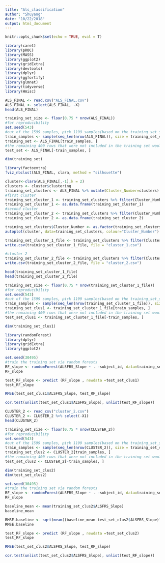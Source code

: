 ```yaml
---
title: "Als_classification"
author: "Shuyang"
date: "10/22/2018"
output: html_document
---
```


```r
knitr::opts_chunk$set(echo = TRUE, eval = T)
```

```r
library(caret)
library(pROC)
library(MASS)
library(ggplot2)
library(gridExtra)
library(devtools)
library(dplyr)
library(ggfortify)
library(glmnet)
library(tidyverse)
library(Hmisc)
```

```r
ALS_FINAL <- read.csv("ALS_FINAL.csv")
ALS_FINAL <- select(ALS_FINAL, -X)
head(ALS_FINAL)
```

```r
training_set_size <- floor(0.75 * nrow(ALS_FINAL))
#for reproducibility
set.seed(543)
#out of the 1599 samples, pick 1199 samples(based on the training_set_size) randomly for the training set
train_samples <- sample(seq_len(nrow(ALS_FINAL)), size = training_set_size)
training_set <- ALS_FINAL[train_samples, ]
#the remaining 400 rows that were not included in the training set would be designated as the test set 
test_set <- ALS_FINAL[-train_samples, ]

dim(training_set)
```
```r
library(factoextra)
fviz_nbclust(ALS_FINAL, clara, method = "silhouette")
```


```r
cluster<-clara(ALS_FINAL[,-1],k = 2)
clusters <- cluster$clustering
training_set_clusters <- ALS_FINAL %>% mutate(Cluster_Number=clusters)
#first cluster
training_set_cluster_1 <- training_set_clusters %>% filter(Cluster_Number==1) %>% select(-subject_id)
training_set_cluster_1 <- as.data.frame(training_set_cluster_1)
#second cluster
training_set_cluster_2 <- training_set_clusters %>% filter(Cluster_Number==2) %>% select(-subject_id)
training_set_cluster_2 <- as.data.frame(training_set_cluster_2)
```



```r
training_set_clusters$Cluster_Number <- as.factor(training_set_clusters$Cluster_Number)
autoplot(cluster, data=training_set_clusters, colour="Cluster_Number") + labs(title="CLARA Clustering", x="PC1", y="PC2", color="Cluster_Number")
```

```r
training_set_cluster_1_file <- training_set_clusters %>% filter(Cluster_Number==1) %>% select(subject_id, ALSFRS_Slope, Q2_Salivation, Q3_Swallowing, Bulbar_Onset, Subject_Liters_Trial_1, ALSFRS_Total, Limb_Onset)
write.csv(training_set_cluster_1_file, file = "cluster_1.csv")

#cluster 2
training_set_cluster_2_file <- training_set_clusters %>% filter(Cluster_Number==2) %>% select(subject_id, ALSFRS_Slope, Q3_Swallowing, Q2_Salivation, Bulbar_Onset, Limb_Onset, Q7_Turning_in_Bed,Subject_Liters_Trial_1)
write.csv(training_set_cluster_2_file, file = "cluster_2.csv")
```

```r
head(training_set_cluster_1_file)
head(training_set_cluster_2_file) 

```

```r
training_set_size <- floor(0.75 * nrow(training_set_cluster_1_file))
#for reproducibility
set.seed(543)
#out of the 1599 samples, pick 1199 samples(based on the training_set_size) randomly for the training set
train_samples <- sample(seq_len(nrow(training_set_cluster_1_file)), size = training_set_size)
training_set_clus1 <- training_set_cluster_1_file[train_samples, ]
#the remaining 400 rows that were not included in the training set would be designated as the test set 
test_set_clus1 <- training_set_cluster_1_file[-train_samples, ]

dim(training_set_clus1)
```

```r
library(randomForest)
library(dplyr)
library(gridExtra)
library(ggplot2)

set.seed(30495)
#train the training set via random forests 
RF_slope <- randomForest(ALSFRS_Slope ~ . -subject_id, data=training_set_clus1, importance = TRUE, oob.times = 15, confusion = TRUE)
RF_slope

```

```r
test_RF_slope <- predict (RF_slope , newdata =test_set_clus1)
test_RF_slope
```

```r
RMSE(test_set_clus1$ALSFRS_Slope, test_RF_slope)
```

```r
cor.test(unlist(test_set_clus1$ALSFRS_Slope), unlist(test_RF_slope))
```

```r
CLUSTER_2 <- read_csv("cluster_2.csv")
CLUSTER_2 <- CLUSTER_2 %>% select(-X1)
head(CLUSTER_2)
```


```r
training_set_size <- floor(0.75 * nrow(CLUSTER_2))
#for reproducibility
set.seed(543)
#out of the 1599 samples, pick 1199 samples(based on the training_set_size) randomly for the training set
train_samples <- sample(seq_len(nrow(CLUSTER_2)), size = training_set_size)
training_set_clus2 <- CLUSTER_2[train_samples, ]
#the remaining 400 rows that were not included in the training set would be designated as the test set 
test_set_clus2 <- CLUSTER_2[-train_samples, ]

dim(training_set_clus2)
dim(test_set_clus2)
```

```r
set.seed(30495)
#train the training set via random forests 
RF_slope <- randomForest(ALSFRS_Slope ~ . -subject_id, data=training_set_clus2, importance = TRUE, oob.times = 15, confusion = TRUE)
RF_slope
```

```r
baseline_mean <- mean(training_set_clus2$ALSFRS_Slope)
baseline_mean
```

```r
RMSE.baseline <- sqrt(mean((baseline_mean-test_set_clus2$ALSFRS_Slope)^2))
RMSE.baseline
```
 
```r
test_RF_slope <- predict (RF_slope , newdata =test_set_clus2)
test_RF_slope
```

```r
RMSE(test_set_clus2$ALSFRS_Slope, test_RF_slope)
```

```r
cor.test(unlist(test_set_clus2$ALSFRS_Slope), unlist(test_RF_slope))
```

```r


```



```r

```


